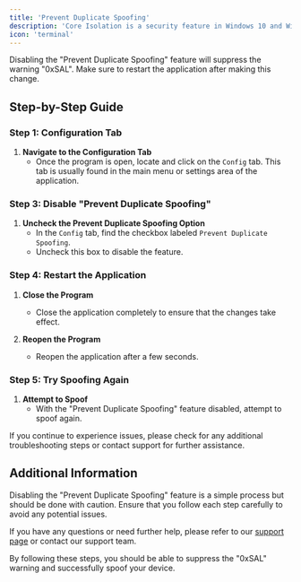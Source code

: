 ```yaml
---
title: 'Prevent Duplicate Spoofing'
description: 'Core Isolation is a security feature in Windows 10 and Windows 11 that uses virtualization-based security to protect core processes from malicious software. However, you may need to disable Core Isolation for compatibility reasons with certain applications or drivers.'
icon: 'terminal'
---
```


<Note>
Disabling the "Prevent Duplicate Spoofing" feature will suppress the warning "0xSAL". Make sure to restart the application after making this change.
</Note>

## Step-by-Step Guide

### Step 1: Configuration Tab

1. **Navigate to the Configuration Tab**
    - Once the program is open, locate and click on the `Config` tab. This tab is usually found in the main menu or settings area of the application.

### Step 3: Disable "Prevent Duplicate Spoofing"

1. **Uncheck the Prevent Duplicate Spoofing Option**
    - In the `Config` tab, find the checkbox labeled `Prevent Duplicate Spoofing`.
    - Uncheck this box to disable the feature.

### Step 4: Restart the Application

1. **Close the Program**
    - Close the application completely to ensure that the changes take effect.

2. **Reopen the Program**
    - Reopen the application after a few seconds.

### Step 5: Try Spoofing Again

1. **Attempt to Spoof**
    - With the "Prevent Duplicate Spoofing" feature disabled, attempt to spoof again.

<Note>
If you continue to experience issues, please check for any additional troubleshooting steps or contact support for further assistance.
</Note>

## Additional Information

Disabling the "Prevent Duplicate Spoofing" feature is a simple process but should be done with caution. Ensure that you follow each step carefully to avoid any potential issues.

If you have any questions or need further help, please refer to our [support page](#) or contact our support team.

By following these steps, you should be able to suppress the "0xSAL" warning and successfully spoof your device.